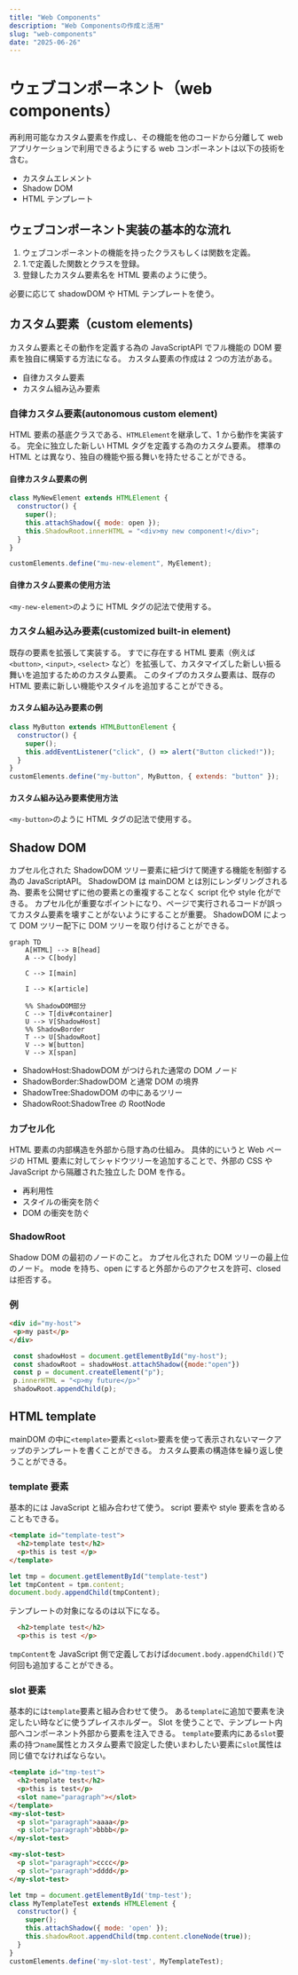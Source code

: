 ```yaml
---
title: "Web Components"
description: "Web Componentsの作成と活用"
slug: "web-components"
date: "2025-06-26"
---
```


# ウェブコンポーネント（web components）

再利用可能なカスタム要素を作成し、その機能を他のコードから分離して web アプリケーションで利用できるようにする
web コンポーネントは以下の技術を含む。

- カスタムエレメント
- Shadow DOM
- HTML テンプレート

## ウェブコンポーネント実装の基本的な流れ

1. ウェブコンポーネントの機能を持ったクラスもしくは関数を定義。
2. 1.で定義した関数とクラスを登録。
3. 登録したカスタム要素名を HTML 要素のように使う。

必要に応じて shadowDOM や HTML テンプレートを使う。

## カスタム要素（custom elements)

カスタム要素とその動作を定義する為の JavaScriptAPI でフル機能の DOM 要素を独自に構築する方法になる。
カスタム要素の作成は 2 つの方法がある。

- 自律カスタム要素
- カスタム組み込み要素

### 自律カスタム要素(autonomous custom element)

HTML 要素の基底クラスである、`HTMLElement`を継承して、1 から動作を実装する。
完全に独立した新しい HTML タグを定義する為のカスタム要素。
標準の HTML とは異なり、独自の機能や振る舞いを持たせることができる。

#### 自律カスタム要素の例

```javascript
class MyNewElement extends HTMLElement {
  constructor() {
    super();
    this.attachShadow({ mode: open });
    this.ShadowRoot.innerHTML = "<div>my new component!</div>";
  }
}

customElements.define("mu-new-element", MyElement);
```

#### 自律カスタム要素の使用方法

`<my-new-element>`のように HTML タグの記法で使用する。

### カスタム組み込み要素(customized built-in element)

既存の要素を拡張して実装する。
すでに存在する HTML 要素（例えば `<button>`, `<input>`, `<select>` など）を拡張して、カスタマイズした新しい振る舞いを追加するためのカスタム要素。
このタイプのカスタム要素は、既存の HTML 要素に新しい機能やスタイルを追加することができる。

#### カスタム組み込み要素の例

```javascript
class MyButton extends HTMLButtonElement {
  constructor() {
    super();
    this.addEventListener("click", () => alert("Button clicked!"));
  }
}
customElements.define("my-button", MyButton, { extends: "button" });
```

#### カスタム組み込み要素使用方法

`<my-button>`のように HTML タグの記法で使用する。

## Shadow DOM

カプセル化された ShadowDOM ツリー要素に紐づけて関連する機能を制御する為の JavaScriptAPI。
ShadowDOM は mainDOM とは別にレンダリングされる為、要素を公開せずに他の要素との重複することなく script 化や style 化ができる。
カプセル化が重要なポイントになり、ページで実行されるコードが誤ってカスタム要素を壊すことがないようにすることが重要。
ShadowDOM によって DOM ツリー配下に DOM ツリーを取り付けることができる。

```mermaid
graph TD
    A[HTML] --> B[head]
    A --> C[body]

    C --> I[main]

    I --> K[article]

    %% ShadowDOM部分
    C --> T[div#container]
    U --> V[ShadowHost]
    %% ShadowBorder
    T --> U[ShadowRoot]
    V --> W[button]
    V --> X[span]

```

- ShadowHost:ShadowDOM がつけられた通常の DOM ノード
- ShadowBorder:ShadowDOM と通常 DOM の境界
- ShadowTree:ShadowDOM の中にあるツリー
- ShadowRoot:ShadowTree の RootNode

### カプセル化

HTML 要素の内部構造を外部から隠す為の仕組み。
具体的にいうと Web ページの HTML 要素に対してシャドウツリーを追加することで、外部の CSS や JavaScript から隔離された独立した DOM を作る。

- 再利用性
- スタイルの衝突を防ぐ
- DOM の衝突を防ぐ

### ShadowRoot

Shadow DOM の最初のノードのこと。
カプセル化された DOM ツリーの最上位のノード。
mode を持ち、open にすると外部からのアクセスを許可、closed は拒否する。

### 例

```HTML
<div id="my-host">
 <p>my past</p>
</div>
```

```JavaScript
 const shadowHost = document.getElementById("my-host");
 const shadowRoot = shadowHost.attachShadow({mode:"open"})
 const p = document.createElement("p");
 p.innerHTML = "<p>my future</p>"
 shadowRoot.appendChild(p);
```

## HTML template

mainDOM の中に`<template>`要素と`<slot>`要素を使って表示されないマークアップのテンプレートを書くことができる。
カスタム要素の構造体を繰り返し使うことができる。

### template 要素

基本的には JavaScript と組み合わせて使う。
script 要素や style 要素を含めることもできる。

```HTML
<template id="template-test">
  <h2>template test</h2>
  <p>this is test </p>
</template>
```

```JavaScript
let tmp = document.getElementById("template-test")
let tmpContent = tpm.content;
document.body.appendChild(tmpContent);
```

テンプレートの対象になるのは以下になる。

```HTML
  <h2>template test</h2>
  <p>this is test </p>
```

`tmpContent`を JavaScript 側で定義しておけば`document.body.appendChild()`で何回も追加することができる。

### slot 要素

基本的には`template`要素と組み合わせて使う。
ある`template`に追加で要素を決定したい時などに使うプレイスホルダー。
Slot を使うことで、テンプレート内部へコンポーネント外部から要素を注入できる。
`template`要素内にある`slot`要素の持つ`name`属性とカスタム要素で設定した使いまわしたい要素に`slot`属性は同じ値でなければならない。

```HTML
<template id="tmp-test">
  <h2>template test</h2>
  <p>this is test</p>
  <slot name="paragraph"></slot>
</template>
<my-slot-test>
  <p slot="paragraph">aaaa</p>
  <p slot="paragraph">bbbb</p>
</my-slot-test>

<my-slot-test>
  <p slot="paragraph">cccc</p>
  <p slot="paragraph">dddd</p>
</my-slot-test>
```

```JavaScript
let tmp = document.getElementById('tmp-test');
class MyTemplateTest extends HTMLElement {
  constructor() {
    super();
    this.attachShadow({ mode: 'open' });
    this.shadowRoot.appendChild(tmp.content.cloneNode(true));
  }
}
customElements.define('my-slot-test', MyTemplateTest);
```
